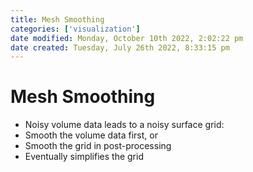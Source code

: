 ```yaml
---
title: Mesh Smoothing
categories: ['visualization']
date modified: Monday, October 10th 2022, 2:02:22 pm
date created: Tuesday, July 26th 2022, 8:33:15 pm
---
```


# Mesh Smoothing
- Noisy volume data leads to a noisy surface grid:
- Smooth the volume data first, or
- Smooth the grid in post-processing
- Eventually simplifies the grid




